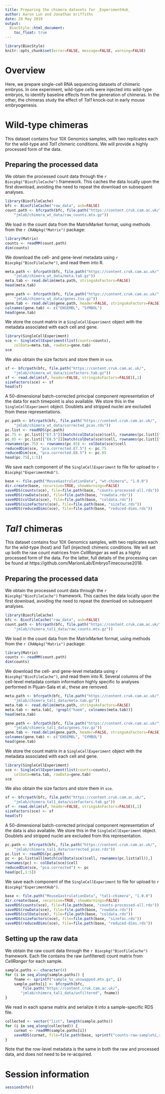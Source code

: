 ```yaml
---
title: Preparing the chimera datasets for _ExperimentHub_
author: Aaron Lun and Jonathan Griffiths
date: 28 May 2019
output:
  BiocStyle::html_document:
    toc_float: true
---
```


```r
library(BiocStyle)
knitr::opts_chunk$set(error=FALSE, message=FALSE, warning=FALSE)
```

# Overview

Here, we prepare single-cell RNA sequencing datasets of chimeric embryos.
In one experiment, wild-type cells were injected into wild-type embryos, to identify baseline effects from the generation of chimeras.
In the other, the chimeras study the effect of _Tal1_ knock-out in early mouse embryogenesis.

# Wild-type chimeras

This dataset contains four 10X Genomics samples, with two replicates each for the wild-type and _Tal1_ chimeric conditions.
We will provide a highly processed form of the data.

## Preparing the processed data

We obtain the processed count data through the `r Biocpkg("BiocFileCache")` framework.
This caches the data locally upon the first download, avoiding the need to repeat the download on subsequent analyses.

```r
library(BiocFileCache)
bfc <- BiocFileCache("raw_data", ask=FALSE)
count.path <- bfcrpath(bfc, file.path("https://content.cruk.cam.ac.uk/",
    "jmlab/chimera_wt_data/raw_counts.mtx.gz"))
```

We load in the count data from the MatrixMarket format, using methods from the `r CRANpkg("Matrix")` package:

```r
library(Matrix)
counts <- readMM(count.path)
dim(counts)
```

We download the cell- and gene-level metadata using `r Biocpkg("BiocFileCache")`, and read them into R.

```r
meta.path <- bfcrpath(bfc, file.path("https://content.cruk.cam.ac.uk/",
    "jmlab/chimera_wt_data/meta.tab.gz"))
meta.tab <- read.delim(meta.path, stringsAsFactors=FALSE)
head(meta.tab)

gene.path <- bfcrpath(bfc, file.path("https://content.cruk.cam.ac.uk/",
    "jmlab/chimera_wt_data/genes.tsv.gz"))
gene.tab <- read.delim(gene.path, header=FALSE, stringsAsFactors=FALSE)
colnames(gene.tab) <- c("ENSEMBL", "SYMBOL")
head(gene.tab)
```

We store the count matrix in a `SingleCellExperiment` object with the metadata associated with each cell and gene.

```r
library(SingleCellExperiment)
sce <- SingleCellExperiment(list(counts=counts), 
    colData=meta.tab, rowData=gene.tab)
sce
```

We also obtain the size factors and store them in `sce`.

```r
sf <- bfcrpath(bfc, file.path("https://content.cruk.cam.ac.uk/",
    "jmlab/chimera_wt_data/sizefactors.tab.gz"))
sf <- read.delim(sf, header=FALSE, stringsAsFactors=FALSE)[,1]
sizeFactors(sce) <- sf
head(sf)
```

A 50-dimensional batch-corrected principal component representation of the data for each timepoint is also available.
We store this in the `SingleCellExperiment` object.
Doublets and stripped nuclei are excluded from these representations.

```r
pc.path <- bfcrpath(bfc, file.path("https://content.cruk.cam.ac.uk/",
    "jmlab/chimera_wt_data/corrected_pcas.rds"))
pc.list <- readRDS(pc.path)
pc.75 <- pc.list[["E7.5"]][match(colData(sce)$cell, rownames(pc.list[["E7.5"]])),]
pc.85 <- pc.list[["E8.5"]][match(colData(sce)$cell, rownames(pc.list[["E8.5"]])),]
rownames(pc.75) <- rownames(pc.85) <- colData(sce)$cell
reducedDim(sce, "pca.corrected.E7.5") <- pc.75
reducedDim(sce, "pca.corrected.E8.5") <- pc.85
head(pc.75[,1:5])
```

We save each component of the `SingleCellExperiment` to file for upload to `r Biocpkg("ExperimentHub")`.

```r
base <- file.path("MouseGastrulationData", "wt-chimera", "1.0.0")
dir.create(base, recursive=TRUE, showWarnings=FALSE)
saveRDS(counts(sce), file=file.path(base, "counts-processed-all.rds"))
saveRDS(rowData(sce), file=file.path(base, "rowdata.rds"))
saveRDS(colData(sce), file=file.path(base, "coldata.rds"))
saveRDS(sizeFactors(sce), file=file.path(base, "sizefac.rds"))
saveRDS(reducedDims(sce), file=file.path(base, "reduced-dims.rds"))
```

# *Tal1* chimeras

This dataset contains four 10X Genomics samples, with two replicates each for the wild-type (host) and _Tal1_ (injected) chimeric conditions.
We will set up both the raw count matrices from _CellRanger_ as well as a highly processed form of the data.
For the latter, full details of the processing can be found at https://github.com/MarioniLab/EmbryoTimecourse2018.

## Preparing the processed data

We obtain the processed count data through the `r Biocpkg("BiocFileCache")` framework.
This caches the data locally upon the first download, avoiding the need to repeat the download on subsequent analyses.

```r
library(BiocFileCache)
bfc <- BiocFileCache("raw_data", ask=FALSE)
count.path <- bfcrpath(bfc, file.path("https://content.cruk.cam.ac.uk/",
    "jmlab/chimera_tal1_data/raw_counts.mtx.gz"))
```

We load in the count data from the MatrixMarket format, using methods from the `r CRANpkg("Matrix")` package:

```r
library(Matrix)
counts <- readMM(count.path)
dim(counts)
```

We download the cell- and gene-level metadata using `r Biocpkg("BiocFileCache")`, and read them into R.
Several columns of the cell-level metadata contain information highly specific to analyses performed in Pijuan-Sala et al.; these are removed.

```r
meta.path <- bfcrpath(bfc, file.path("https://content.cruk.cam.ac.uk/",
    "jmlab/chimera_tal1_data/meta.tab.gz"))
meta.tab <- read.delim(meta.path, stringsAsFactors=FALSE)
meta.tab <- meta.tab[, !grepl("haem", colnames(meta.tab))]
head(meta.tab)

gene.path <- bfcrpath(bfc, file.path("https://content.cruk.cam.ac.uk/",
    "jmlab/chimera_tal1_data/genes.tsv.gz"))
gene.tab <- read.delim(gene.path, header=FALSE, stringsAsFactors=FALSE)
colnames(gene.tab) <- c("ENSEMBL", "SYMBOL")
head(gene.tab)
```

We store the count matrix in a `SingleCellExperiment` object with the metadata associated with each cell and gene.

```r
library(SingleCellExperiment)
sce <- SingleCellExperiment(list(counts=counts), 
    colData=meta.tab, rowData=gene.tab)
sce
```

We also obtain the size factors and store them in `sce`.

```r
sf <- bfcrpath(bfc, file.path("https://content.cruk.cam.ac.uk/",
    "jmlab/chimera_tal1_data/sizefactors.tab.gz"))
sf <- read.delim(sf, header=FALSE, stringsAsFactors=FALSE)[,1]
sizeFactors(sce) <- sf
head(sf)
```

A 50-dimensional batch-corrected principal component representation of the data is also available.
We store this in the `SingleCellExperiment` object.
Doublets and stripped nuclei are excluded from this representation.

```r
pc.path <- bfcrpath(bfc, file.path("https://content.cruk.cam.ac.uk/",
    "jmlab/chimera_tal1_data/corrected_pcas.rds"))
pc.list <- readRDS(pc.path)
pc <- pc.list$all[match(colData(sce)$cell, rownames(pc.list$all)),]
rownames(pc) <- colData(sce)$cell
reducedDim(sce, "pca.corrected") <- pc
head(pc[,1:5])
```

We save each component of the `SingleCellExperiment` to file for upload to `r Biocpkg("ExperimentHub")`.

```r
base <- file.path("MouseGastrulationData", "tal1-chimera", "1.0.0")
dir.create(base, recursive=TRUE, showWarnings=FALSE)
saveRDS(counts(sce), file=file.path(base, "counts-processed-all.rds"))
saveRDS(rowData(sce), file=file.path(base, "rowdata.rds"))
saveRDS(colData(sce), file=file.path(base, "coldata.rds"))
saveRDS(sizeFactors(sce), file=file.path(base, "sizefac.rds"))
saveRDS(reducedDims(sce), file=file.path(base, "reduced-dims.rds"))
```

## Setting up the raw data

We obtain the raw count data through the `r Biocpkg("BiocFileCache")` framework.
Each file contains the raw (unfiltered) count matrix from _CellRanger_ for each sample.

```r
sample.paths <- character(4)
for (i in seq_along(sample.paths)) {
    fname <- sprintf("sample_%s_unswapped.mtx.gz", i)
    sample.paths[i] <- bfcrpath(bfc, 
        file.path("https://content.cruk.cam.ac.uk/",
       "jmlab/chimera_tal1_data/unfiltered", fname))
}
```

We read in each sparse matrix and serialize it into a sample-specific RDS file.

```r
collected <- vector("list", length(sample.paths))
for (i in seq_along(collected)) {
    curmat <- readMM(sample.paths[i])
    saveRDS(curmat, file=file.path(base, sprintf("counts-raw-sample%i,rds", i)))
}
```

Note that the row-level metadata is the same in both the raw and processed data, and does not need to be re-acquired.

# Session information

```r
sessionInfo()
```

